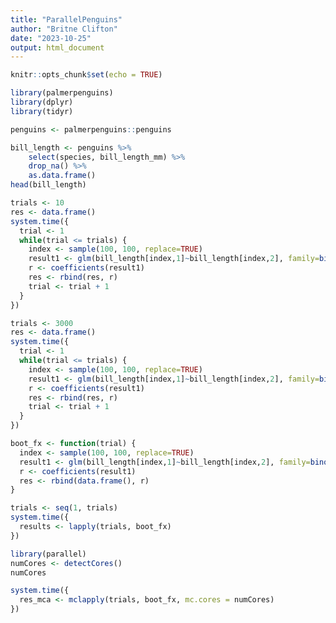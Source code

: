 ```yaml
---
title: "ParallelPenguins"
author: "Britne Clifton"
date: "2023-10-25"
output: html_document
---
```




```r
knitr::opts_chunk$set(echo = TRUE)
```

```r
library(palmerpenguins)
library(dplyr)
library(tidyr)
```


```r
penguins <- palmerpenguins::penguins

bill_length <- penguins %>% 
    select(species, bill_length_mm) %>% 
    drop_na() %>% 
    as.data.frame()
head(bill_length)
```

```r
trials <- 10
res <- data.frame()
system.time({
  trial <- 1
  while(trial <= trials) {
    index <- sample(100, 100, replace=TRUE)
    result1 <- glm(bill_length[index,1]~bill_length[index,2], family=binomial(logit))
    r <- coefficients(result1)
    res <- rbind(res, r)
    trial <- trial + 1
  }
})
```



```r
trials <- 3000
res <- data.frame()
system.time({
  trial <- 1
  while(trial <= trials) {
    index <- sample(100, 100, replace=TRUE)
    result1 <- glm(bill_length[index,1]~bill_length[index,2], family=binomial(logit))
    r <- coefficients(result1)
    res <- rbind(res, r)
    trial <- trial + 1
  }
})
```

```r
boot_fx <- function(trial) {
  index <- sample(100, 100, replace=TRUE)
  result1 <- glm(bill_length[index,1]~bill_length[index,2], family=binomial(logit))
  r <- coefficients(result1)
  res <- rbind(data.frame(), r)
}

trials <- seq(1, trials)
system.time({
  results <- lapply(trials, boot_fx)
})
```


```r
library(parallel)
numCores <- detectCores()
numCores
```

```r
system.time({
  res_mca <- mclapply(trials, boot_fx, mc.cores = numCores)
})
```






